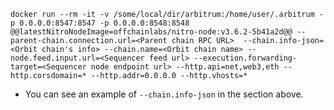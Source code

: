 ```shell
docker run --rm -it -v /some/local/dir/arbitrum:/home/user/.arbitrum -p 0.0.0.0:8547:8547 -p 0.0.0.0:8548:8548 @@latestNitroNodeImage=offchainlabs/nitro-node:v3.6.2-5b41a2d@@ --parent-chain.connection.url=<Parent chain RPC URL>  --chain.info-json=<Orbit chain's info> --chain.name=<Orbit chain name> --node.feed.input.url=<Sequencer feed url> --execution.forwarding-target=<Sequencer node endpoint url> --http.api=net,web3,eth --http.corsdomain=* --http.addr=0.0.0.0 --http.vhosts=*
```

- You can see an example of `--chain.info-json` in the section above.
